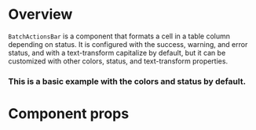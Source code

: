 
<Meta title="Modules|Listview/Components" component={BatchActionsBar} />

# Overview

`BatchActionsBar` is a component that formats a cell in a table column depending on status. It is configured with the success, warning, and error status, and with a text-transform capitalize by default, but it can be customized with other colors, status, and text-transform properties.

### This is a basic example with the colors and status by default.

# Component props

<Props of={BatchActionsBar} />
